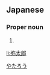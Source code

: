 ==Japanese==
{{ja-kanjitab|弥|太|郎}}

===Proper noun===
{{ja-pos|proper|やたろう}}

# {{given name|male|lang=ja}}

[[Category:Japanese male given names|やたろう]]

[[li:弥太郎]]